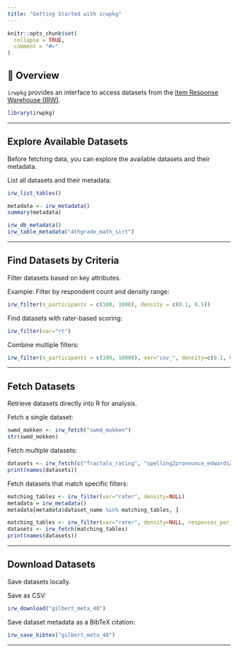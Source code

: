 ```yaml
---
title: "Getting Started with irwpkg"
---
```


```r
knitr::opts_chunk$set(
  collapse = TRUE,
  comment = "#>"
)
```


## 📌 Overview
`irwpkg` provides an interface to access datasets from the [Item Response Warehouse (IRW)](https://datapages.github.io/irw/). 

```r
library(irwpkg)
```

---

## Explore Available Datasets
Before fetching data, you can explore the available datasets and their metadata.

List all datasets and their metadata:
```r
irw_list_tables()

metadata <- irw_metadata()
summary(metadata)

irw_db_metadata()
irw_table_metadata("4thgrade_math_sirt")
```


---

## Find Datasets by Criteria
Filter datasets based on key attributes.

Example: Filter by respondent count and density range:
```r
irw_filter(n_participants = c(100, 1000), density = c(0.1, 0.5))
```

Find datasets with rater-based scoring:
```r
irw_filter(var="rt")
```

Combine multiple filters:
```r
irw_filter(n_participants = c(100, 10000), var="cov_", density=c(0.1, 0.8))
```

---

## Fetch Datasets
Retrieve datasets directly into R for analysis.

Fetch a single dataset:
```r
swmd_mokken <- irw_fetch("swmd_mokken")
str(swmd_mokken)
```

Fetch multiple datasets:
```r
datasets <- irw_fetch(c("fractals_rating", "spelling2pronounce_edwards2023"))
print(names(datasets))
```

Fetch datasets that match specific filters:
```r
matching_tables <- irw_filter(var="rater", density=NULL)
metadata = irw_metadata()
metadata[metadata$dataset_name %in% matching_tables, ] 

matching_tables <- irw_filter(var="rater", density=NULL, responses_per_item = c(0,1000))
datasets <- irw_fetch(matching_tables)
print(names(datasets))
```

---

## Download Datasets
Save datasets locally.

Save as CSV:
```r
irw_download("gilbert_meta_48")
```

Save dataset metadata as a BibTeX citation:
```r
irw_save_bibtex("gilbert_meta_48")
```

---


